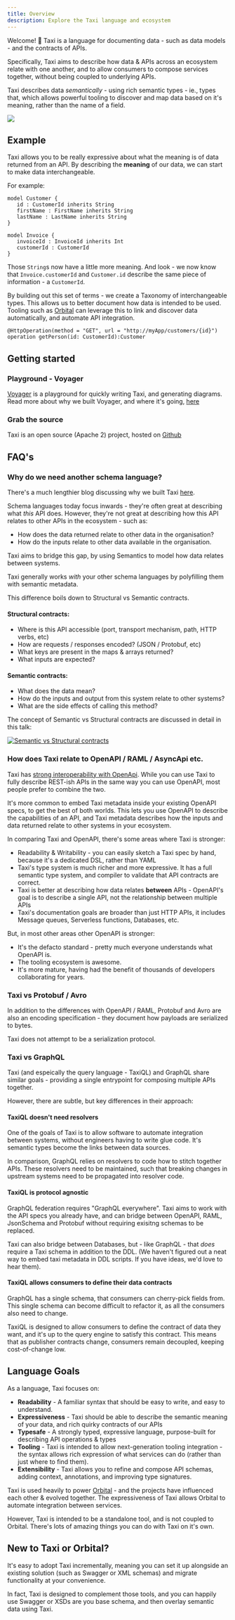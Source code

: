 ```yaml
---
title: Overview
description: Explore the Taxi language and ecosystem
---
```





Welcome! 👋 Taxi is a language for documenting data - such as data models - and the contracts of APIs.

Specifically, Taxi aims to describe how data & APIs across an ecosystem relate with one another, and to allow consumers to
compose services together, without being coupled to underlying APIs.

Taxi describes data *semantically* - using rich semantic types - ie., types that, which allows powerful tooling to discover and map data based on it's meaning, rather than the name of a field.

![](https://img.shields.io/badge/dynamic/xml.svg?label=Taxi&url=http%3A%2F%2Frepo.orbitalhq.com%2Frelease%2Forg%2Ftaxilang%2Fparent%2Fmaven-metadata.xml&query=%2F%2Frelease&colorB=green&prefix=v&style=for-the-badge&logo=kotlin&logoColor=white)

## Example
Taxi allows you to be really expressive about what the meaning is of data returned from an API.  By describing the **meaning**  of our data, we can start to make data interchangeable.

For example:
```
model Customer {
   id : CustomerId inherits String
   firstName : FirstName inherits String
   lastName : LastName inherits String
}

model Invoice {
   invoiceId : InvoiceId inherits Int
   customerId : CustomerId
}
```

Those `String`s now have a little more meaning.  And look - we now know that `Invoice.customerId` and `Customer.id` describe the same piece of information - a `CustomerId`.

By building out this set of terms - we create a Taxonomy of interchangeable types.  This allows us to better document how data is intended to be used.  Tooling such as [Orbital](https://orbitalhq.com)
can leverage this to link and discover data automatically, and automate API integration.


```
@HttpOperation(method = "GET", url = "http://myApp/customers/{id}")
operation getPerson(id: CustomerId):Customer
```

## Getting started

### Playground - Voyager
[Voyager](https://voyager.orbitalhq.com) is a playground for quickly writing Taxi, and generating diagrams.  Read more about why we built Voyager, and where it's going, [here](https://blog.vyne.co/introducing-voyager/)

### Grab the source
Taxi is an open source (Apache 2) project, hosted on [Github](https://github.com/taxilang/taxilang)

## FAQ's

### Why do we need another schema language?

<Hint>
   There's a much lengthier blog discussing why we built Taxi <a
   href='https://orbitalhq.com/blog/2023-05-12-why-we-created-taxi'>here</a>.
</Hint>

Schema languages today focus inwards - they're often great at describing what *this* API does.
However, they're not great at describing how this API relates to other APIs in the ecosystem - such as:

 * How does the data returned relate to other data in the organisation?
 * How do the inputs relate to other data available in the organisation.

Taxi aims to bridge this gap, by using Semantics to model how data relates between systems.

Taxi generally works *with* your other schema languages by polyfilling them with semantic metadata.

This difference boils down to Structural vs Semantic contracts.

#### Structural contracts:
 * Where is this API accessible (port, transport mechanism, path, HTTP verbs, etc)
 * How are requests / responses encoded? (JSON / Protobuf, etc)
 * What keys are present in the maps & arrays returned?
 * What inputs are expected?

#### Semantic contracts:
 * What does the data mean?
 * How do the inputs and output from this system relate to other systems?
 * What are the side effects of calling this method?

The concept of Semantic vs Structural contracts are discussed in detail in this talk:

[![Semantic vs Structural contracts](https://img.youtube.com/vi/ScneH_uel78/0.jpg)](https://www.youtube.com/watch?v=ScneH_uel78)

### How does Taxi relate to OpenAPI / RAML / AsyncApi etc.
Taxi has [strong interoperability with OpenApi](/language-reference/taxi-and-openapi/).  While you can use
Taxi to fully describe REST-ish APIs in the same way you can use OpenAPI, most people prefer to combine the two.

It's more common to embed Taxi metadata inside your existing OpenAPI specs, to get the best of both worlds.  This lets you use
OpenAPI to describe the capabilities of an API, and Taxi metadata describes how the inputs and data returned relate to other systems
in your ecosystem.

In comparing Taxi and OpenAPI, there's some areas where Taxi is stronger:
 * Readability & Writability - you can easily sketch a Taxi spec by hand, because it's a dedicated DSL, rather than YAML
 * Taxi's type system is much richer and more expressive.  It has a full semantic type system, and compiler to validate that API contracts are correct.
 * Taxi is better at describing how data relates **between** APIs - OpenAPI's goal is to describe a single API, not the relationship between multiple APIs
 * Taxi's documentation goals are broader than just HTTP APIs, it includes Message queues, Serverless functions, Databases, etc.

But, in most other areas other OpenAPI is stronger:
 * It's the defacto standard - pretty much everyone understands what OpenAPI is.
 * The tooling ecosystem is awesome.
 * It's more mature, having had the benefit of thousands of developers collaborating for years.


### Taxi vs Protobuf / Avro
In addition to the differences with OpenAPI / RAML, Protobuf and Avro are also an encoding specification - they
document how payloads are serialized to bytes.

Taxi does not attempt to be a serialization protocol.

### Taxi vs GraphQL
Taxi (and espeically the query language - TaxiQL) and GraphQL share similar goals - providing a single entrypoint for
composing multiple APIs together.

However, there are subtle, but key differences in their approach:

#### TaxiQL doesn't need resolvers
One of the goals of Taxi is to allow software to automate integration between systems, without engineers having
to write glue code.  It's semantic types become the links between data sources.

In comparison, GraphQL relies on resolvers to code how to stitch together APIs.  These resolvers need to be maintained,
such that breaking changes in upstream systems need to be propagated into resolver code.

#### TaxiQL is protocol agnostic
GraphQL federation requires "GraphQL everywhere".  Taxi aims to work with the API specs you already have, and can bridge
between OpenAPI, RAML, JsonSchema and Protobuf without requiring exisitng schemas to be replaced.

Taxi can also bridge between Databases, but - like GraphQL - that *does* require a Taxi schema in addition to the DDL.  (We haven't figured
out a neat way to embed taxi metadata in DDL scripts.  If you have ideas, we'd love to hear them).

#### TaxiQL allows consumers to define their data contracts
GraphQL has a single schema, that consumers can cherry-pick fields from.  This single schema can become difficult to refactor it,
as all the consumers also need to change.

TaxiQL is designed to allow consumers to define the contract of data they want, and it's up to the query engine to satisfy this
contract.  This means that as publisher contracts change, consumers remain decoupled, keeping cost-of-change low.

## Language Goals

As a language, Taxi focuses on:

* **Readability**  - A familiar syntax that should be easy to write, and easy to understand.
* **Expressiveness** - Taxi should be able to describe the semantic meaning of your data, and rich quirky contracts of our APIs
* **Typesafe** - A strongly typed, expressive language, purpose-built for describing API operations & types
* **Tooling** - Taxi is intended to allow next-generation tooling integration - the syntax allows rich expression of what services can do \(rather than just where to find them\).
* **Extensibility** - Taxi allows you to refine and compose API schemas, adding context, annotations, and improving type signatures.

Taxi is used heavily to power [Orbital](https://orbitalhq.com) - and the projects have influenced each other & evolved together.    The expressiveness of Taxi allows Orbital to automate integration between services.

However, Taxi is intended to be a standalone tool, and is not coupled to Orbital.  There's lots of amazing things you can do with Taxi on it's own.


## New to Taxi or Orbital?

It's easy to adopt Taxi incrementally, meaning you can set it up alongside an existing solution (such as Swagger or XML schemas) and migrate functionality at your convenience.

In fact, Taxi is designed to complement those tools, and you can happily use Swagger or XSDs are you base schema, and then overlay semantic data using Taxi.
